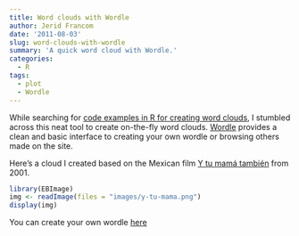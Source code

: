 ```yaml
---
title: Word clouds with Wordle
author: Jerid Francom
date: '2011-08-03'
slug: word-clouds-with-wordle
summary: 'A quick word cloud with Wordle.'
categories:
  - R
tags:
  - plot
  - Wordle
---
```


While searching for [code examples in R for creating word clouds](http://www.r-bloggers.com/abstract-word-clouds-using-r), I stumbled across this neat tool to create on-the-fly word clouds. [Wordle](http://www.wordle.net/) provides a clean and basic interface to creating your own wordle or browsing others made on the site.

Here's a cloud I created based on the Mexican film [Y tu mamá también](http://www.imdb.com/title/tt0245574/) from 2001.

```r
library(EBImage)
img <- readImage(files = "images/y-tu-mama.png")
display(img)
```

You can create your own wordle [here](http://www.wordle.net/create) 